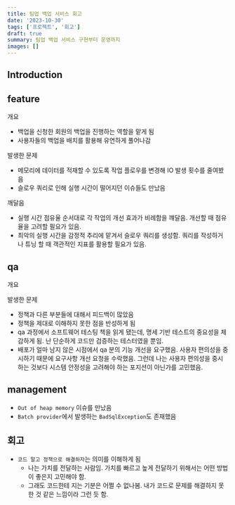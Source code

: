 ```yaml
---
title: 팀업 백업 서비스 회고
date: '2023-10-30'
tags: ['프로젝트', '회고']
draft: true
summary: 팀업 백업 서비스 구현부터 운영까지
images: []
---
```


## Introduction

<TOCInline toc={props.toc} exclude="Introduction" />

## feature

개요

- 백업을 신청한 회원의 백업을 진행하는 역할을 맡게 됨
- 사용자들의 백업을 배치를 활용해 유연하게 풀어나감

발생한 문제

- 메모리에 데이터를 적재할 수 있도록 작업 플로우를 변경해 IO 발생 횟수를 줄여봤음
- 슬로우 쿼리로 인해 실행 시간이 떨어지던 이슈들도 만났음

깨달음

- 실행 시간 점유율 순서대로 각 작업의 개선 효과가 비례함을 꺠달음. 개선할 때 점유율을 고려할 필요가 있음.
- 최악의 실행 시간을 감정적 추리에 맡겨서 슬로우 쿼리를 생성함. 쿼리를 작성하거나 튜닝 할 때 객관적인 지표를 활용할 필요가 있음.

## qa

개요

발생한 문제

- 정책과 다른 부분들에 대해서 피드백이 많았음
- 정책을 제대로 이해하지 못한 점을 반성하게 됨
- qa 과정에서 소프트웨어 테스팅 책을 읽게 됐는데, 명세 기반 테스트의 중요성을 체감하게 됨. 난 단순하게 코드만 검증하는 테스터였을 뿐임.
- 배포가 얼마 남지 않은 시점에서 qa 분의 기능 개선을 요구했음. 사용자 편의성을 중시하기 때문에 요구사항 개선 요청을 수락했음. 그런데 나는 사용자 편의성을 중시하는 것보다 시스템 안정성을 고려해야 하는 포지션이 아닌가를 고민했음.

## management

- `Out of heap memory` 이슈를 만났음
- `Batch provider`에서 발생하는 `BadSqlException`도 존재했음

## 회고

- `코드 말고 정책으로 해결하자`는 의미를 이해하게 됨
    - 나는 가치를 전달하는 사람임. 가치를 빠르고 높게 전달하기 위해서는 어떤 방법이 좋은지 고민해야 함.
    - 그래도 코드한테 지는 기분은 어쩔 수 없나봄. 내가 코드로 문제를 해결하지 못한 것 같은 느낌이라 그런 듯 함.

